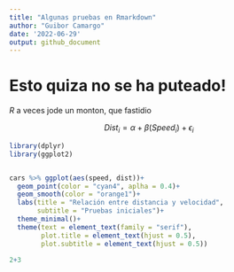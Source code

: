 ```yaml
---
title: "Algunas pruebas en Rmarkdown"
author: "Guibor Camargo"
date: '2022-06-29'
output: github_document
---
```


# Esto quiza no se ha puteado!

*R* a veces jode un monton, que fastidio

$$
Dist_i = \alpha+\beta(Speed_i)+\epsilon_i 
$$

```r
library(dplyr)
library(ggplot2)


cars %>% ggplot(aes(speed, dist))+
  geom_point(color = "cyan4", aplha = 0.4)+
  geom_smooth(color = "orange1")+
  labs(title = "Relación entre distancia y velocidad",
       subtitle = "Pruebas iniciales")+
  theme_minimal()+
  theme(text = element_text(family = "serif"),
        plot.title = element_text(hjust = 0.5),
        plot.subtitle = element_text(hjust = 0.5))
```

```r
2+3
```
